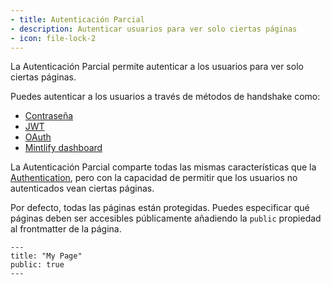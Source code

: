 ```yaml
---
- title: Autenticación Parcial
- description: Autenticar usuarios para ver solo ciertas páginas
- icon: file-lock-2
---
```


La Autenticación Parcial permite autenticar a los usuarios para ver solo ciertas páginas.

Puedes autenticar a los usuarios a través de métodos de handshake como:

* [Contraseña](./authentication-setup/password)
* [JWT](./authentication-setup/jwt)
* [OAuth](./authentication-setup/oauth)
* [Mintlify dashboard](./authentication-setup/mintlify)

La Autenticación Parcial comparte todas las mismas características que la [Authentication](./authentication), pero con la capacidad de permitir que los usuarios no autenticados vean ciertas páginas.

Por defecto, todas las páginas están protegidas. Puedes especificar qué páginas deben ser accesibles públicamente añadiendo la `public` propiedad al frontmatter de la página.

```mdx
---
title: "My Page"
public: true
---
```
